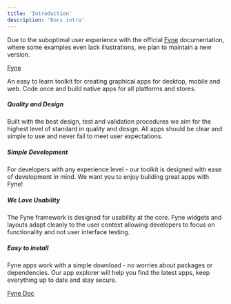 ```yaml
---
title: 'Introduction'
description: 'Docs intro'
---
```


Due to the suboptimal user experience with the official [Fyne](https://fyne.io/) documentation, where some examples even lack illustrations, we plan to maintain a new version.


[Fyne](https://fyne.io/)

An easy to learn toolkit for creating graphical apps for desktop, mobile and web.
Code once and build native apps for all platforms and stores. 

##### Quality and Design

Built with the best design, test and validation procedures we aim for the highest level of standard in quality and design. All apps should be clear and simple to use and never fail to meet user expectations.


##### Simple Development

For developers with any experience level - our toolkit is designed with ease of development in mind. We want you to enjoy building great apps with Fyne!


##### We Love Usability

The Fyne framework is designed for usability at the core. Fyne widgets and layouts adapt cleanly to the user context allowing developers to focus on functionality and not user interface testing. 


##### Easy to install

Fyne apps work with a simple download - no worries about packages or dependencies. Our app explorer will help you find the latest apps, keep everything up to date and stay secure.


[Fyne Doc](https://docs.fyne.io/)
